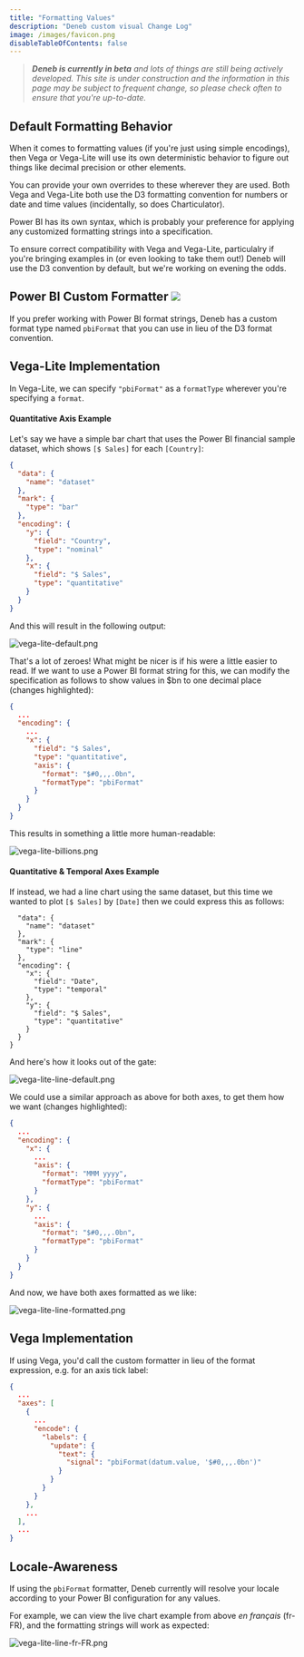 ```yaml
---
title: "Formatting Values"
description: "Deneb custom visual Change Log"
image: /images/favicon.png
disableTableOfContents: false
---
```



> _**Deneb is currently in beta** and lots of things are still being actively developed. This site is under construction and the information in this page may be subject to frequent change, so please check often to ensure that you're up-to-date._

## Default Formatting Behavior

When it comes to formatting values (if you're just using simple encodings), then Vega or Vega-Lite will use its own deterministic behavior to figure out things like decimal precision or other elements.

You can provide your own overrides to these wherever they are used. Both <OutboundLink href="https://vega.github.io/vega/docs/api/locale/" target="_blank">Vega</OutboundLink> and <OutboundLink href="https://vega.github.io/vega-lite/docs/format.html" target="_blank">Vega-Lite</OutboundLink> both use the D3 formatting convention for <OutboundLink href="https://github.com/d3/d3-format" target="_blank">numbers</OutboundLink> or <OutboundLink href="https://github.com/d3/d3-time-format" target="_blank">date and time</OutboundLink> values (incidentally, so does <OutboundLink href="https://charticulator.com/docs/user-interaction.html#text-formatting" target="_blank">Charticulator</OutboundLink>).

Power BI <OutboundLink href="https://docs.microsoft.com/en-us/power-bi/create-reports/desktop-custom-format-strings?WT.mc_id=DP-MVP-5003712#supported-custom-format-syntax" target="_blank">has its own syntax</OutboundLink>, which is probably your preference for applying any customized formatting strings into a specification.

To ensure correct compatibility with Vega and Vega-Lite, particulalry if you're bringing examples in (or even looking to take them out!) Deneb will use the D3 convention by default, but we're working on evening the odds.

## Power BI Custom Formatter ![](https://img.shields.io/badge/-%E2%89%A5%200.2-lightgrey)

If you prefer working with Power BI format strings, Deneb has a <OutboundLink href="https://vega.github.io/vega-lite/docs/config.html#custom-format-type" target="_blank"> custom format type</OutboundLink> named `pbiFormat` that you can use in lieu of the D3 format convention.

## Vega-Lite Implementation

In Vega-Lite, we can specify `"pbiFormat"` as a `formatType` wherever you're specifying a `format`.

#### Quantitative Axis Example

Let's say we have a simple bar chart that uses the Power BI financial sample dataset, which shows `[$ Sales]` for each `[Country]`:

```json
{
  "data": {
    "name": "dataset"
  },
  "mark": {
    "type": "bar"
  },
  "encoding": {
    "y": {
      "field": "Country",
      "type": "nominal"
    },
    "x": {
      "field": "$ Sales",
      "type": "quantitative"
    }
  }
}
```

And this will result in the following output:

![vega-lite-default.png](/images/formatting/vega-lite-default.png "Simple bar chart using Financial sample dataset (with [$ Sales] as a measure). The measure axis displays raw values, with a maximum of 1,000,000,000.")

That's a lot of zeroes! What might be nicer is if his were a little easier to read. If we want to use a Power BI format string for this, we can modify the specification as follows to show values in $bn to one decimal place (changes highlighted):

```json highlight={8-11}
{
  ...
  "encoding": {
    ...
    "x": {
      "field": "$ Sales",
      "type": "quantitative",
      "axis": {
        "format": "$#0,,,.0bn",
        "formatType": "pbiFormat"
      }
    }
  }
}
```

This results in something a little more human-readable:

![vega-lite-billions.png](/images/formatting/vega-lite-billions.png "After applying a Power BI format string and specifying our custom formatter, the axis becomes much more human readable. This updates to shiw tick values as $bn, to one decimal place.")

#### Quantitative & Temporal Axes Example

If instead, we had a line chart using the same dataset, but this time we wanted to plot `[$ Sales]` by `[Date]` then we could express this as follows:

```json{
  "data": {
    "name": "dataset"
  },
  "mark": {
    "type": "line"
  },
  "encoding": {
    "x": {
      "field": "Date",
      "type": "temporal"
    },
    "y": {
      "field": "$ Sales",
      "type": "quantitative"
    }
  }
}
```

And here's how it looks out of the gate:

![vega-lite-line-default.png](/images/formatting/vega-lite-line-default.png "Simple line chart using Financial sample dataset (with [$ Sales] as a measure and [Date] along the x-axis). The measure axis displays raw values, with a maximum of just over 400,000,000.")

We could use a similar approach as above for both axes, to get them how we want (changes highlighted):

```json highlight={6-9,13-16}
{
  ...
  "encoding": {
    "x": {
      ...
      "axis": {
        "format": "MMM yyyy",
        "formatType": "pbiFormat"
      }
    },
    "y": {
      ...
      "axis": {
        "format": "$#0,,,.0bn",
        "formatType": "pbiFormat"
      }
    }
  }
}
```

And now, we have both axes formatted as we like:

![vega-lite-line-formatted.png](/images/formatting/vega-lite-line-formatted.png "After specifying format strings and the Power BI custom formatter for both axes, the specification updates as required.")

## Vega Implementation

If using Vega, you'd call the custom formatter in lieu of the  <OutboundLink href="https://vega.github.io/vega/docs/expressions/#format" target="_blank">format</OutboundLink> expression, e.g. for an axis tick label:

```json highlight={10}
{
  ...
  "axes": [
    {
      ...
      "encode": {
        "labels": {
          "update": {
            "text": {
              "signal": "pbiFormat(datum.value, '$#0,,,.0bn')"
            }
          }
        }
      }
    },
    ...
  ],
  ...
}
```

## Locale-Awareness

If using the `pbiFormat` formatter, Deneb currently will resolve your locale <OutboundLink href="https://docs.microsoft.com/en-us/power-bi/fundamentals/supported-languages-countries-regions?WT.mc_id=DP-MVP-5003712#choose-the-language-or-locale-of-power-bi-desktop" target="_blank">according to your Power BI configuration</OutboundLink> for any values. 

For example, we can view the live chart example from above *en français* (fr-FR), and the formatting strings will work as expected:

![vega-lite-line-fr-FR.png](/images/formatting/vega-lite-line-fr-FR.png "If we are in a different locale, e.g. French, then our [$ Sales] and [Date] format string update to use locale-specific decimal separators and month naming.")